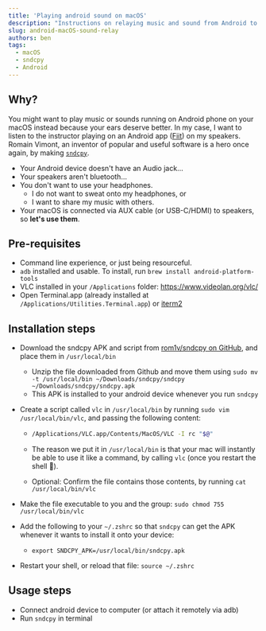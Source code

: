 ```yaml
---
title: 'Playing android sound on macOS'
description: "Instructions on relaying music and sound from Android to your macOS"
slug: android-macOS-sound-relay
authors: ben
tags:
  - macOS
  - sndcpy
  - Android
---
```


## Why?

You might want to play music or sounds running on Android phone on your macOS instead because your ears deserve better. In my case, I want to listen to the instructor playing on an Android app ([Fiit](https://fiit.tv/)) on my speakers. Romain Vimont, an inventor of popular and useful software is a hero once again, by making [`sndcpy`](https://github.com/rom1v/sndcpy).

- Your Android device doesn't have an Audio jack...
- Your speakers aren't bluetooth...
- You don't want to use your headphones. 
  - I do not want to sweat onto my headphones, or
  - I want to share my music with others.
- Your macOS is connected via AUX cable (or USB-C/HDMI) to speakers, so **let's use them**.

<!--truncate-->

## Pre-requisites

- Command line experience, or just being resourceful.
- `adb` installed and usable. To install, run `brew install android-platform-tools`
- VLC installed in your `/Applications` folder: https://www.videolan.org/vlc/
- Open Terminal.app (already installed at `/Applications/Utilities.Terminal.app`) or [iterm2](https://iterm2.com/)

## Installation steps

- Download the sndcpy APK and script from [rom1v/sndcpy on GitHub](https://github.com/rom1v/sndcpy), and place them in `/usr/local/bin`

  - Unzip the file downloaded from Github and move them using `sudo mv -t /usr/local/bin ~/Downloads/sndcpy/sndcpy ~/Downloads/sndcpy/sndcpy.apk`
  - This APK is installed to your android device whenever you run `sndcpy`

- Create a script called `vlc` in `/usr/local/bin` by running `sudo vim /usr/local/bin/vlc`, and passing the following content:

  - ```bash
    /Applications/VLC.app/Contents/MacOS/VLC -I rc "$@"
    ```

  - The reason we put it in `/usr/local/bin` is that your mac will instantly be able to use it like a command, by calling `vlc` (once you restart the shell 🐚).

  - Optional: Confirm the file contains those contents, by running `cat /usr/local/bin/vlc`

- Make the file executable to you and the group: `sudo chmod 755 /usr/local/bin/vlc`

- Add the following to your `~/.zshrc` so that `sndcpy` can get the APK whenever it wants to install it onto your device:

  - ```
    export SNDCPY_APK=/usr/local/bin/sndcpy.apk
    ```

- Restart your shell, or reload that file: `source ~/.zshrc`

## Usage steps

- Connect android device to computer (or attach it remotely via adb)
- Run `sndcpy` in terminal